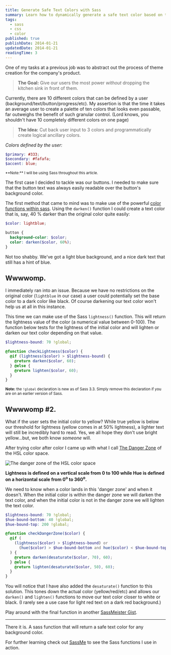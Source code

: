 ```yaml
---
title: Generate Safe Text Colors with Sass
summary: Learn how to dynamically generate a safe text color based on the background color with Sass.
tags:
  - sass
  - css
  - color
published: true
publishDate: 2014-01-21
updatedDate: 2014-01-21
readingTime: 3
---
```


One of my tasks at a previous job was to abstract out the process of theme creation for the company's product.

> **The Goal:** Give our users the most power _without_ dropping the kitchen sink in front of them.

Currently, there are 10 different colors that can be defined by a user (background/text/button/progress/etc). My
assertion is that the time it takes an average user to create a palette of ten colors that looks even passable, far
outweighs the benefit of such granular control. (Lord knows, you shouldn't have 10 completely different colors on one page)

> **The Idea:** Cut back user input to 3 colors and programmatically create logical ancillary colors.

_Colors defined by the user:_

```scss
$primary: #333;
$secondary: #fafafa;
$accent: blue;
```

<small>
**Note:** I will be using Sass throughout this article.
</small>

The first case I decided to tackle was our buttons. I needed to make sure that the button text was always easily
readable over the button's background color.

The first method that came to mind was to make use of the powerful [color functions within sass][colorfunctions].
Using the `darken()` function I could create a text color that is, say, 40 % darker than the original color quite easily:

```scss
$color: lightblue;

button {
  background-color: $color;
  color: darken($color, 60%);
}
```

Not too shabby. We've got a light blue background, and a nice dark text that still has a hint of blue.

## Wwwwomp.

I immediately ran into an issue. Because we have no restrictions on the original color (`lightblue` in our case) a
user could potentially set the base color to a dark color like black. Of course darkening our text color won't help
us at all in this instance.

This time we can make use of the Sass `lightness()` function. This will return the lightness value of the color (a
numerical value between 0-100). The function below tests for the lightness of the initial color and will lighten or
darken our text color depending on that value.

```scss
$lightness-bound: 70 !global;

@function checkLightness($color) {
  @if (lightness($color) > $lightness-bound) {
    @return darken($color, 60);
  } @else {
    @return lighten($color, 60);
  }
}
```

<small>**Note:** the `!global` declaration is new as of Sass 3.3. Simply remove this declaration if you are on an
earlier version of Sass.</small>

## Wwwwomp #2.

What if the user sets the initial color to yellow? While true yellow is below our threshold for lightness (yellow
comes in at 50% lightness), a lighter text will still be incredibly hard to read. Yes, we all hope they don't use
bright yellow...but, we both know _someone_ will.

After trying color after color I came up with what I call [The Danger Zone][dangerzone] of the HSL color space.

![The danger zone of the HSL color space][hsl]

**Lightness is defined on a vertical scale from 0 to 100 while Hue is defined on a horizontal scale from 0<sup>o</sup>
to 360<sup>o</sup>.**

We need to know when a color lands in this 'danger zone' and when it doesn't. When the initial color is within the
danger zone we will darken the text color, and when the initial color is not in the danger zone we will lighten the
text color.

```scss
$lightness-bound: 70 !global;
$hue-bound-bottom: 40 !global;
$hue-bound-top: 200 !global;

@function checkDangerZone($color) {
  @if (
    (lightness($color) > $lightness-bound) or
      (hue($color) > $hue-bound-bottom and hue($color) < $hue-bound-top)
  ) {
    @return darken(desaturate($color, 70), 60);
  } @else {
    @return lighten(desaturate($color, 50), 60);
  }
}
```

You will notice that I have also added the `desaturate()` function to this solution. This tones down the actual
color (yellow/red/etc) and allows our `darken()` and `lighten()` functions to move our text color closer to white or black. (I rarely see a use case for light red text on a dark red background.)

Play around with the final function in another [SassMeister Gist][finaltry].

---

There it is. A sass function that will return a safe text color for any background color.

For further learning check out [SassMe][sassme] to see the Sass functions I use in action.

[gist]: https://gist.github.com/benjamincharity/8531621.js
[colorfunctions]: https://sass-lang.com/documentation/Sass/Script/Functions.html
[firsttry]: https://sassmeister.com/gist/benjamincharity/8546697
[secondtry]: https://sassmeister.com/gist/benjamincharity/8531621
[finaltry]: https://sassmeister.com/gist/benjamincharity/8548185
[dangerzone]: https://youtu.be/RRU3I_o1vLc
[sassme]: https://sassme.arc90.com/
[hsl]: /images/blog/hsl.jpg
